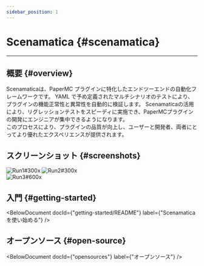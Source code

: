 ```yaml
---
sidebar_position: 1
---
```



# Scenamatica {#scenamatica}

---

## 概要 {#overview}

Scenamaticaは、PaperMC プラグインに特化したエンドツーエンドの自動化フレームワークです。
YAML で予め定義されたマルチシナリオのテストにより、プラグインの機能正常性と異常性を自動的に検証します。
Scenamaticaの活用により、リグレッションテストをスピーディに実施でき、PaperMCプラグインの開発にエンジニアが集中できるようになります。  
このプロセスにより、プラグインの品質が向上し、ユーザーと開発者、両者にとってより優れたエクスペリエンスが提供されます。

## スクリーンショット {#screenshots}

![Run1#300x](/img/runs/1.png)
![Run2#300x](/img/runs/2.png)  
![Run3#600x](/img/runs/3.png)

## 入門 {#getting-started}

<BelowDocument docId={"getting-started/README"}
               label={"Scenamatica を使い始める"}
/>


## オープンソース {#open-source}

<BelowDocument docId={"opensources"}
               label={"オープンソース"}
/>
